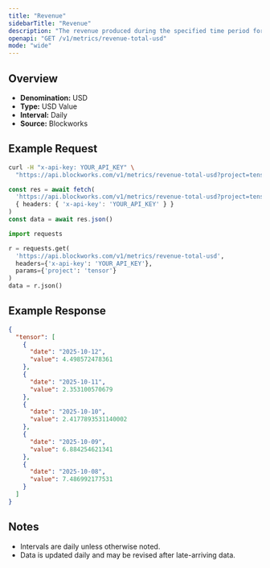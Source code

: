 ```yaml
---
title: "Revenue"
sidebarTitle: "Revenue"
description: "The revenue produced during the specified time period for given project."
openapi: "GET /v1/metrics/revenue-total-usd"
mode: "wide"
---
```


## Overview

- **Denomination:** USD
- **Type:** USD Value
- **Interval:** Daily
- **Source:** Blockworks

## Example Request

<CodeGroup>

```bash cURL
curl -H "x-api-key: YOUR_API_KEY" \
  "https://api.blockworks.com/v1/metrics/revenue-total-usd?project=tensor"
```

```typescript TypeScript
const res = await fetch(
  'https://api.blockworks.com/v1/metrics/revenue-total-usd?project=tensor',
  { headers: { 'x-api-key': 'YOUR_API_KEY' } }
)
const data = await res.json()
```

```python Python
import requests

r = requests.get(
  'https://api.blockworks.com/v1/metrics/revenue-total-usd',
  headers={'x-api-key': 'YOUR_API_KEY'},
  params={'project': 'tensor'}
)
data = r.json()
```

</CodeGroup>

## Example Response

```json
{
  "tensor": [
    {
      "date": "2025-10-12",
      "value": 4.498572478361
    },
    {
      "date": "2025-10-11",
      "value": 2.353100570679
    },
    {
      "date": "2025-10-10",
      "value": 2.4177893531140002
    },
    {
      "date": "2025-10-09",
      "value": 6.884254621341
    },
    {
      "date": "2025-10-08",
      "value": 7.486992177531
    }
  ]
}
```

## Notes
- Intervals are daily unless otherwise noted.
- Data is updated daily and may be revised after late-arriving data.